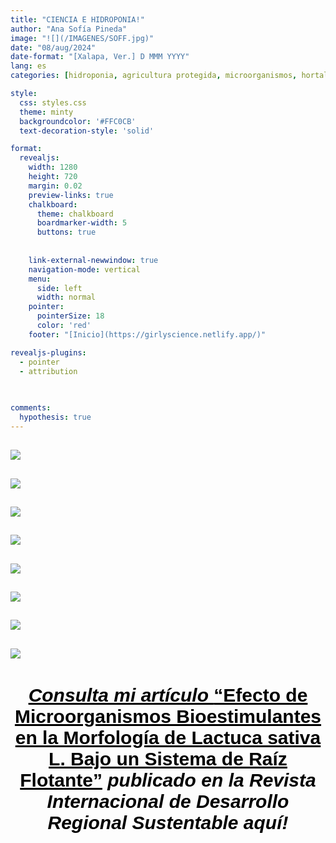 ```yaml
---
title: "CIENCIA E HIDROPONIA!" 
author: "Ana Sofía Pineda"
image: "![](/IMAGENES/SOFF.jpg)"
date: "08/aug/2024"
date-format: "[Xalapa, Ver.] D MMM YYYY"
lang: es 
categories: [hidroponia, agricultura protegida, microorganismos, hortalizas]

style:
  css: styles.css
  theme: minty
  backgroundcolor: '#FFC0CB'
  text-decoration-style: 'solid'

format: 
  revealjs:
    width: 1280
    height: 720
    margin: 0.02
    preview-links: true
    chalkboard:
      theme: chalkboard
      boardmarker-width: 5
      buttons: true
  
      
    link-external-newwindow: true
    navigation-mode: vertical
    menu:
      side: left
      width: normal
    pointer:
      pointerSize: 18
      color: 'red'   
    footer: "[Inicio](https://girlyscience.netlify.app/)"

revealjs-plugins:
  - pointer
  - attribution
  

  
comments: 
  hypothesis: true
---
```


## 

![](/IMAGENES/HIDROPONIA/HIDROPONIA1.png)

## 

![](/IMAGENES/HIDROPONIA/HIDROPONIA2.png)

## 

![](/IMAGENES/HIDROPONIA/HIDROPONIA3.png)

## 

![](/IMAGENES/HIDROPONIA/HIDROPONIA4.png)

## 

![](/IMAGENES/HIDROPONIA/HIDROPONIA5.png)

## 

![](/IMAGENES/HIDROPONIA/HIDROPONIA6.png)

## 

![](/IMAGENES/HIDROPONIA/HIDROPONIA7.png)

## 

![](/IMAGENES/HIDROPONIA/HIDROPONIA8.png)

::: {style="font-family: arial;font-size: 20px;color: black;text-align: center;page-layout: full"}
# [***Consulta mi artículo*** **"Efecto de Microorganismos Bioestimulantes en la Morfología de Lactuca sativa L. Bajo un Sistema de Raíz Flotante"**](http://rinderesu.com/index.php/rinderesu/article/view/115 "Efecto de Microorganismos Bioestimulantes en la Morfología de Lactuca sativa L. Bajo un Sistema de Raíz Flotante"){style="color: black"} ***publicado en la Revista Internacional de Desarrollo Regional Sustentable aquí!***
:::
